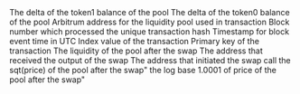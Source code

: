 <ParamField path="amount1">
The delta of the token1 balance of the pool
</ParamField>
<ParamField path="amount0">
The delta of the token0 balance of the pool
</ParamField>
<ParamField path="contract_address">
Arbitrum address for the liquidity pool used in transaction
</ParamField>
<ParamField path="evt_block_number">
Block number which processed the unique transaction hash
</ParamField>
<ParamField path="evt_block_time">
Timestamp for block event time in UTC
</ParamField>
<ParamField path="evt_index">
Index value of the transaction
</ParamField>
<ParamField path="evt_tx_hash">
Primary key of the transaction
</ParamField>
<ParamField path="liquidity">
The liquidity of the pool after the swap
</ParamField>
<ParamField path="recipient">
The address that received the output of the swap
</ParamField>
<ParamField path="sender">
The address that initiated the swap call
</ParamField>
<ParamField path="sqrtPriceX96">
the sqt(price) of the pool after the swap&quot;
</ParamField>
<ParamField path="tick">
the log base 1.0001 of price of the pool after the swap&quot;
</ParamField>
